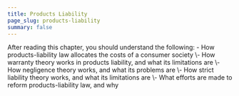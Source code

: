 ```yaml
---
title: Products Liability
page_slug: products-liability
summary: false
---
```

<div className="content-chunk" data-subsection-id = "Products-Liability-17pt">
<Info title="LEARNING OBJECTIVES">After reading this chapter, you should understand the following: - How products-liability law allocates the costs of a consumer society  
\- How warranty theory works in products liability, and what its limitations are  
\- How negligence theory works, and what its problems are  
\- How strict liability theory works, and what its limitations are  
\- What efforts are made to reform products-liability law, and why</Info>
</div>
